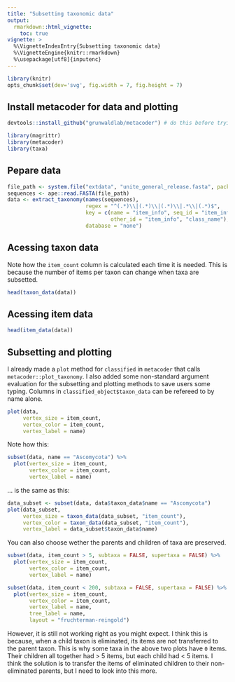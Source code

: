 ```yaml
---
title: "Subsetting taxonomic data"
output:
  rmarkdown::html_vignette:
    toc: true
vignette: >
  %\VignetteIndexEntry{Subsetting taxonomic data}
  %\VignetteEngine{knitr::rmarkdown}
  %\usepackage[utf8]{inputenc}
---
```


```r
library(knitr)
opts_chunk$set(dev='svg', fig.width = 7, fig.height = 7)
```


## Install metacoder for data and plotting

```r
devtools::install_github("grunwaldlab/metacoder") # do this before trying to knit
```

```r
library(magrittr)
library(metacoder)
library(taxa)
```


## Pepare data

```r
file_path <- system.file("extdata", "unite_general_release.fasta", package = "metacoder")
sequences <- ape::read.FASTA(file_path)
data <- extract_taxonomy(names(sequences),
                         regex = "^(.*)\\|(.*)\\|(.*)\\|.*\\|(.*)$",
                         key = c(name = "item_info", seq_id = "item_info",
                                 other_id = "item_info", "class_name"),
                         database = "none")
```

## Acessing taxon data

Note how the `item_count` column is calculated each time it is needed. 
This is because the number of items per taxon can change when taxa are subsetted.

```r
head(taxon_data(data))
```


## Acessing item data

```r
head(item_data(data))
```


## Subsetting and plotting

I already made a `plot` method for `classified` in `metacoder` that calls `metacoder::plot_taxonomy`.
I also added some non-standard argument evaluation for the subsetting and plotting methods to save users some typing.
Columns in `classified_object$taxon_data` can be refereed to by name alone.

```r
plot(data, 
     vertex_size = item_count,
     vertex_color = item_count,
     vertex_label = name)
```

Note how this: 

```r
subset(data, name == "Ascomycota") %>%
  plot(vertex_size = item_count,
       vertex_color = item_count,
       vertex_label = name)
```

... is the same as this:

```r
data_subset <- subset(data, data$taxon_data$name == "Ascomycota")
plot(data_subset,
     vertex_size = taxon_data(data_subset, "item_count"),
     vertex_color = taxon_data(data_subset, "item_count"),
     vertex_label = data_subset$taxon_data$name)
```


You can also choose wether the parents and children of taxa are preserved.

```r
subset(data, item_count > 5, subtaxa = FALSE, supertaxa = FALSE) %>%
  plot(vertex_size = item_count,
       vertex_color = item_count,
       vertex_label = name)
```

```r
subset(data, item_count < 200, subtaxa = FALSE, supertaxa = FALSE) %>%
  plot(vertex_size = item_count,
       vertex_color = item_count,
       vertex_label = name,
       tree_label = name,
       layout = "fruchterman-reingold")
```

However, it is still not working right as you might expect. 
I think this is because, when a child taxon is eliminated, its items are not transferred to the parent taxon.
This is why some taxa in the above two plots have `0` items.
Their children all together had > 5 items, but each child had < 5 items. 
I think the solution is to transfer the items of eliminated children to their non-eliminated parents, but I need to look into this more.
